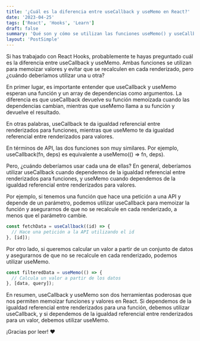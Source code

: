 ```yaml
---
title: '¿Cuál es la diferencia entre useCallback y useMemo en React?'
date: '2023-04-25'
tags: ['React', 'Hooks', 'Learn']
draft: false
summary: 'Qué son y cómo se utilizan las funciones useMemo() y useCallback() en React para mejorar el rendimiento y evitar renderizados innecesarios de componentes.'
layout: 'PostSimple'
---
```



Si has trabajado con React Hooks, probablemente te hayas preguntado cuál es la diferencia entre useCallback y useMemo. Ambas funciones se utilizan para memoizar valores y evitar que se recalculen en cada renderizado, pero ¿cuándo deberíamos utilizar una u otra?

En primer lugar, es importante entender que useCallback y useMemo esperan una función y un array de dependencias como argumentos. La diferencia es que useCallback devuelve su función memoizada cuando las dependencias cambian, mientras que useMemo llama a su función y devuelve el resultado.

En otras palabras, useCallback te da igualdad referencial entre renderizados para funciones, mientras que useMemo te da igualdad referencial entre renderizados para valores.

En términos de API, las dos funciones son muy similares. Por ejemplo, useCallback(fn, deps) es equivalente a useMemo(() => fn, deps).

Pero, ¿cuándo deberíamos usar cada una de ellas? En general, deberíamos utilizar useCallback cuando dependemos de la igualdad referencial entre renderizados para funciones, y useMemo cuando dependemos de la igualdad referencial entre renderizados para valores.

Por ejemplo, si tenemos una función que hace una petición a una API y depende de un parámetro, podemos utilizar useCallback para memoizar la función y asegurarnos de que no se recalcule en cada renderizado, a menos que el parámetro cambie.

```javascript
const fetchData = useCallback((id) => {
  // Hace una petición a la API utilizando el id
}, [id]);
```

Por otro lado, si queremos calcular un valor a partir de un conjunto de datos y asegurarnos de que no se recalcule en cada renderizado, podemos utilizar useMemo.


```javascript
const filteredData = useMemo(() => {
  // Calcula un valor a partir de los datos
}, [data, query]);
```

En resumen, useCallback y useMemo son dos herramientas poderosas que nos permiten memoizar funciones y valores en React. Si dependemos de la igualdad referencial entre renderizados para una función, debemos utilizar useCallback, y si dependemos de la igualdad referencial entre renderizados para un valor, debemos utilizar useMemo.


¡Gracias por leer! ❤️